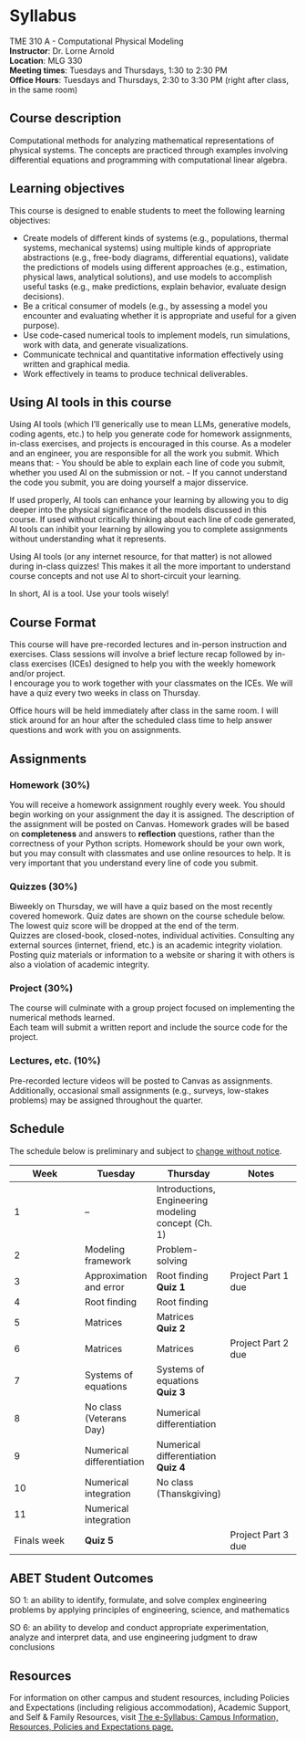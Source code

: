 # Syllabus

TME 310 A - Computational Physical Modeling\
**Instructor**: Dr. Lorne Arnold\
**Location**: MLG 330\
**Meeting times**: Tuesdays and Thursdays, 1:30 to 2:30 PM \
**Office Hours**: Tuesdays and Thursdays, 2:30 to 3:30 PM (right after class, in the same room)

## Course description

Computational methods for analyzing mathematical representations of physical systems. The concepts are practiced through examples involving differential equations and programming with computational linear algebra.

## Learning objectives

This course is designed to enable students to meet the following learning objectives:

-   Create models of different kinds of systems (e.g., populations, thermal systems, mechanical systems) using multiple kinds of appropriate abstractions (e.g., free-body diagrams, differential equations), validate the predictions of models using different approaches (e.g., estimation, physical laws, analytical solutions), and use models to accomplish useful tasks (e.g., make predictions, explain behavior, evaluate design decisions).
-   Be a critical consumer of models (e.g., by assessing a model you encounter and evaluating whether it is appropriate and useful for a given purpose).
-   Use code-cased numerical tools to implement models, run simulations, work with data, and generate visualizations.
-   Communicate technical and quantitative information effectively using written and graphical media.
-   Work effectively in teams to produce technical deliverables.

## Using AI tools in this course

Using AI tools (which I'll generically use to mean LLMs, generative models, coding agents, etc.) to help you generate code for homework assignments, in-class exercises, and projects is encouraged in this course. As a modeler and an engineer, you are responsible for all the work you submit. Which means that: - You should be able to explain each line of code you submit, whether you used AI on the submission or not. - If you cannot understand the code you submit, you are doing yourself a major disservice.

If used properly, AI tools can enhance your learning by allowing you to dig deeper into the physical significance of the models discussed in this course. If used without critically thinking about each line of code generated, AI tools can inhibit your learning by allowing you to complete assignments without understanding what it represents.

Using AI tools (or any internet resource, for that matter) is not allowed during in-class quizzes! This makes it all the more important to understand course concepts and not use AI to short-circuit your learning.

In short, AI is a tool. Use your tools wisely!

## Course Format

This course will have pre-recorded lectures and in-person instruction and exercises. Class sessions will involve a brief lecture recap followed by in-class exercises (ICEs) designed to help you with the weekly homework and/or project.\
I encourage you to work together with your classmates on the ICEs. We will have a quiz every two weeks in class on Thursday.

Office hours will be held immediately after class in the same room. I will stick around for an hour after the scheduled class time to help answer questions and work with you on assignments.

## Assignments

### Homework (30%)

You will receive a homework assignment roughly every week. You should begin working on your assignment the day it is assigned. The description of the assignment will be posted on Canvas. Homework grades will be based on **completeness** and answers to **reflection** questions, rather than the correctness of your Python scripts. Homework should be your own work, but you may consult with classmates and use online resources to help. It is very important that you understand every line of code you submit.

### Quizzes (30%)

Biweekly on Thursday, we will have a quiz based on the most recently covered homework. Quiz dates are shown on the course schedule below. The lowest quiz score will be dropped at the end of the term.\
Quizzes are closed-book, closed-notes, individual activities. Consulting any external sources (internet, friend, etc.) is an academic integrity violation. Posting quiz materials or information to a website or sharing it with others is also a violation of academic integrity.

### Project (30%)

The course will culminate with a group project focused on implementing the numerical methods learned.\
Each team will submit a written report and include the source code for the project.

### Lectures, etc. (10%)

Pre-recorded lecture videos will be posted to Canvas as assignments. Additionally, occasional small assignments (e.g., surveys, low-stakes problems) may be assigned throughout the quarter.

## Schedule

The schedule below is preliminary and subject to
[change without notice](reference/strange%20planet%20syllabus.jpg){.preview-image}.

| **Week** | **Tuesday** | **Thursday** | **Notes** |
|------------------|------------------|------------------|------------------|
| 1 | -- | Introductions, <br>Engineering modeling concept (Ch. 1) |  |
| 2 | Modeling framework | Problem-solving  |  |
| 3 | Approximation and error | Root finding  <br>**Quiz 1**| Project Part 1 due |
| 4 | Root finding | Root finding  |  |
| 5 | Matrices  | Matrices  <br>**Quiz 2**  |  |
| 6 | Matrices  | Matrices  | Project Part 2 due  |
| 7 | Systems of equations  | Systems of equations  <br>**Quiz 3**  | |
| 8 | No class (Veterans Day) | Numerical differentiation |  |
| 9 | Numerical differentiation  | Numerical differentiation  <br>**Quiz 4**  |  |
| 10 | Numerical integration | No class (Thanskgiving) |  |
| 11 | Numerical integration |  |  |
| Finals week | **Quiz 5** |  | Project Part 3 due |

## ABET Student Outcomes

SO 1: an ability to identify, formulate, and solve complex engineering problems by applying principles of engineering, science, and mathematics

SO 6: an ability to develop and conduct appropriate experimentation, analyze and interpret data, and use engineering judgment to draw conclusions

## Resources

For information on other campus and student resources, including Policies and Expectations (including religious accommodation), Academic Support, and Self & Family Resources, visit [The e-Syllabus: Campus Information, Resources, Policies and Expectations page.](https://www.tacoma.uw.edu/digital-learning/e-syllabus)